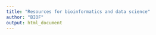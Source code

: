 ```yaml
---
title: "Resources for bioinformatics and data science"
author: "BIOF"
output: html_document
---
```


